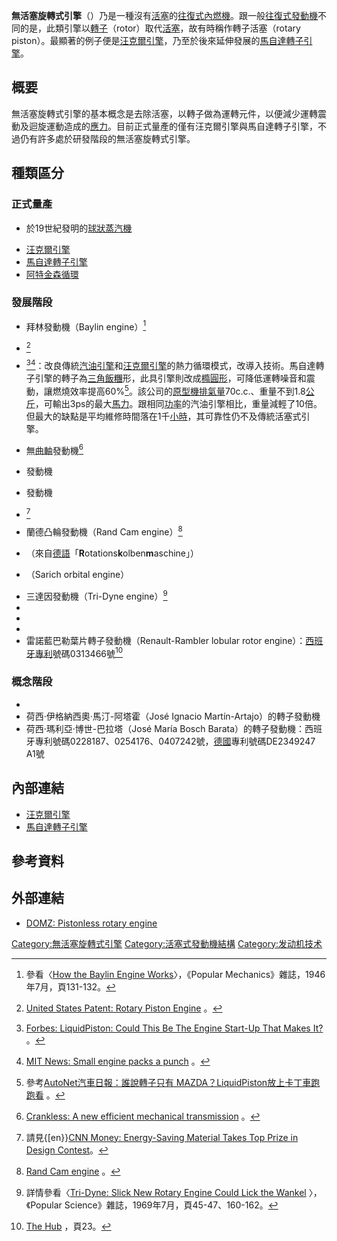 '''無活塞旋轉式引擎'''（{{lang-en|pistonless rotary engine}}）乃是一種沒有[[活塞|活塞]]的[[往复式发动机|往復式]][[內燃機|內燃機]]。跟一般[[往復式發動機|往復式發動機]]不同的是，此類引擎以[[wikt:转子|轉子]]（rotor）取代[[活塞|活塞]]，故有時稱作轉子活塞（rotary piston）。最顯著的例子便是[[汪克爾引擎|汪克爾引擎]]，乃至於後來延伸發展的[[馬自達轉子引擎|馬自達轉子引擎]]。

== 概要 ==
無活塞旋轉式引擎的基本概念是去除活塞，以轉子做為運轉元件，以便減少運轉震動及迴旋運動造成的[[應力|應力]]。目前正式量產的僅有汪克爾引擎與馬自達轉子引擎，不過仍有許多處於研發階段的無活塞旋轉式引擎。

== 種類區分 ==
=== 正式量產 ===
* {{link-en|比徹姆·陶爾|Beauchamp Tower}}於19世紀發明的[https://web.archive.org/web/20171005141757/http://www.aqpl43.dsl.pipex.com/MUSEUM/POWER/tower/tower.htm 球狀蒸汽機]
* [[汪克爾引擎|汪克爾引擎]]
* [[馬自達轉子引擎|馬自達轉子引擎]]
* [[阿特金森循環|阿特金森循環]]

=== 發展階段 ===
* 拜林發動機（Baylin engine）<ref>參看〈[https://books.google.com.tw/books?id=TCEDAAAAMBAJ&pg=PA130&dq=popular+science+1930&hl=en&ei=UY3MTsHTAsyltwfyz5xa&sa=X&oi=book_result&ct=result&redir_esc=y#v=onepage&q&f=true How the Baylin Engine Works]〉，《Popular Mechanics》雜誌，1946年7月，頁131-132。</ref>
* {{link-en|安吉洛·迪皮耶特羅|Angelo Di Pietro (inventor)|Engineair發動機}}<ref>{{en}}[http://www.rexresearch.com/pietro/us6868822.pdf United States Patent: Rotary Piston Engine] {{Wayback|url=http://www.rexresearch.com/pietro/us6868822.pdf |date=20160304055422 }}。</ref>
* {{link-en|液體活塞公司|Liquidpiston|液體活塞發動機}}<ref>{{en}}[http://www.forbes.com/sites/michaelkanellos/2016/06/17/liquidpiston-could-this-be-the-engine-start-up-that-makes-it/#2a002156d8fd Forbes: LiquidPiston: Could This Be The Engine Start-Up That Makes It?] {{Wayback|url=http://www.forbes.com/sites/michaelkanellos/2016/06/17/liquidpiston-could-this-be-the-engine-start-up-that-makes-it/#2a002156d8fd |date=20200929054844 }}。</ref><ref>{{en}}[http://news.mit.edu/2014/liquidpiston-small-efficient-rotary-engine-1205 MIT News: Small engine packs a punch] {{Wayback|url=http://news.mit.edu/2014/liquidpiston-small-efficient-rotary-engine-1205 |date=20210320161747 }}。</ref>：改良傳統[[汽油引擎|汽油引擎]]和[[汪克爾引擎|汪克爾引擎]]的熱力循環模式，改導入{{link-en|高效率混合循環|High-efficiency hybrid cycle}}技術。馬自達轉子引擎的轉子為[[三角形|三角]][[飯糰|飯糰]]形，此具引擎則改成[[橢圓形|橢圓形]]，可降低運轉噪音和震動，讓燃燒效率提高60%<ref>參考[http://www.autonet.com.tw/cgi-bin/view.cgi?/news/2016/6/b6060320.ti+a2+a3+a4+a5+b1+/news/2016/6/b6060320+b3+d6+c1+c2+c3+e1+e2+e3+e5+f1 AutoNet汽車日報：誰說轉子只有 MAZDA？LiquidPiston放上卡丁車跑跑看] {{Wayback|url=http://www.autonet.com.tw/cgi-bin/view.cgi?%2Fnews%2F2016%2F6%2Fb6060320.ti+a2+a3+a4+a5+b1+%2Fnews%2F2016%2F6%2Fb6060320+b3+d6+c1+c2+c3+e1+e2+e3+e5+f1 |date=20160928012551 }}。</ref>。該公司的[[原型_(工程)|原型機]][[排氣量|排氣量]]70c.c.、重量不到1.8[[公斤|公斤]]，可輸出3ps的最大[[馬力|馬力]]。跟相同[[功率|功率]]的汽油引擎相比，重量減輕了10倍。但最大的缺點是平均維修時間落在1千[[小時|小時]]，其可靠性仍不及傳統活塞式引擎。
* 無[[曲軸|曲軸]]發動機<ref>{{en}}[http://www.crankless.net/ Crankless: A new efficient mechanical transmission] {{Wayback|url=http://www.crankless.net/ |date=20210124130414 }}。</ref>
* {{link-en|漢密爾頓·沃克|Hamilton Walker (inventor)}}發動機
* {{link-en|奎西渦輪|Quasiturbine}}發動機
* {{link-en|內部散熱衝力結構發動機|IRIS engine}}<ref>請見{[en}}[https://web.archive.org/web/20080207151848/http://money.cnn.com/news/newsfeeds/articles/prnewswire/NYM11004022008-1.htm CNN Money: Energy-Saving Material Takes Top Prize in Design Contest]。</ref>
* 蘭德凸輪發動機（Rand Cam engine）<ref>{{en}}[http://www.randcamengine.com/ Rand Cam engine] {{Wayback|url=http://www.randcamengine.com/ |date=20210116123332 }}。</ref>
* {{link-en|RKM發動機|RKM engine}}（來自[[德語|德語]]「'''R'''otations'''k'''olben'''m'''aschine」）
* {{link-en|薩里奇軌道發動機|Orbital engine}}（Sarich orbital engine）
* 三達因發動機（Tri-Dyne engine）<ref>詳情參看{{en}}〈[https://books.google.com.tw/books?id=FyoDAAAAMBAJ&pg=PA45&dq=popular+science+1930&hl=en&ei=RJLlTt-gB8edgweY-smBBg&sa=X&oi=book_result&ct=result&redir_esc=y#v=onepage&q&f=true Tri-Dyne: Slick New Rotary Engine Could Lick the Wankel] {{Wayback|url=https://books.google.com.tw/books?id=FyoDAAAAMBAJ&pg=PA45&dq=popular+science+1930&hl=en&ei=RJLlTt-gB8edgweY-smBBg&sa=X&oi=book_result&ct=result&redir_esc=y#v=onepage&q&f=true |date=20160630220434 }}〉，《Popular Science》雜誌，1969年7月，頁45-47、160-162。</ref>
* {{link-en|搖擺活塞發動機|Swing-piston engine}}
* {{link-en|波碟發動機|Wave disk engine}}
* {{link-en|約諾華發動機|Jonova engine}}
* 雷諾藍巴勒葉片轉子發動機（Renault-Rambler lobular rotor engine）：[[西班牙|西班牙]][[專利|專利]]號碼0313466號<ref>{{en}}[http://www.rcca.org.au/wp-content/uploads/2014/03/Hub-463-Feb14.pdf The Hub] {{Wayback|url=http://www.rcca.org.au/wp-content/uploads/2014/03/Hub-463-Feb14.pdf |date=20160701133622 }}，頁23。</ref>

=== 概念階段 ===
* {{link-en|Gerotor發動機|Gerotor}}
* 荷西·伊格納西奧·馬汀-阿塔霍（José Ignacio Martín-Artajo）的轉子發動機
* 荷西·瑪利亞·博世-巴拉塔（José María Bosch Barata）的轉子發動機：西班牙專利號碼0228187、0254176、0407242號，[[德國|德國]]專利號碼DE2349247 A1號

== 內部連結 ==
* [[汪克爾引擎|汪克爾引擎]]
* [[馬自達轉子引擎|馬自達轉子引擎]]

== 參考資料 ==
{{reflist}}

== 外部連結 ==
* {{en}}[https://web.archive.org/web/20160426152911/http://www.dmoz.org/Science/Technology/Energy/Devices/Internal_Combustion_Engines/Rotary/ DOMZ: Pistonless rotary engine]

[[Category:無活塞旋轉式引擎|Category:無活塞旋轉式引擎]]
[[Category:活塞式發動機結構|Category:活塞式發動機結構]]
[[Category:发动机技术|Category:发动机技术]]